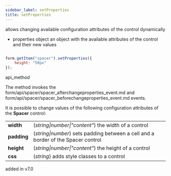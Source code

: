 ```yaml
---
sidebar_label: setProperties
title: setProperties
---
```



          


<Short>
 allows changing available configuration attributes of the control dynamically


</Short>



- properties   object      an object with the available attributes of the control and their new values


~~~js

form.getItem("spacer").setProperties({
    height: "50px"
});


~~~
 api_method

<Descr>

The method invokes the form/api/spacer/spacer_afterchangeproperties_event.md and form/api/spacer/spacer_beforechangeproperties_event.md events.

It is possible to change values of the following configuration attributes of the <strong>Spacer</strong> control:

<table class="webixdoc_links">
	<tbody>
		<tr>
			<td class="webixdoc_links0"><b>width</b></td>
			<td>(<i>string|number|"content"</i>) the width of a control</td>
		</tr>
         <tr>
			<td class="webixdoc_links0"><b>padding</b></td>
			<td>(<i>string|number</i>) sets padding between a cell and a border of the Spacer control</td>
		</tr>	
		<tr>
			<td class="webixdoc_links0"><b>height</b></td>
			<td>(<i>string|number|"content"</i>) the height of a control</td>
		</tr>
		<tr>
			<td class="webixdoc_links0"><b>css</b></td>
			<td>(<i>string</i>) adds style classes to a control</td>
		</tr>
    </tbody>
</table>





</Descr>


 added in v7.0


